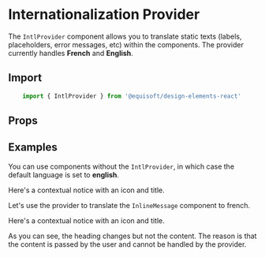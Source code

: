 
<Meta title="Internationalization Provider" component={IntlProvider} />

# Internationalization Provider

The `IntlProvider` component allows you to translate static texts (labels, placeholders, error messages, etc) within the components. The provider currently handles **French** and **English**.

## Import

```js
    import { IntlProvider } from '@equisoft/design-elements-react'
```

## Props

<ArgsTable of={IntlProvider} />

## Examples

You can use components without the `IntlProvider`, in which case the default language is set to **english**.

<Preview>
    <Story name="Without Provider">
        <InlineMessage type="info">
            Here's a contextual notice with an icon and title.
        </InlineMessage>
    </Story>
</Preview>

Let's use the provider to translate the `InlineMessage` component to french.

<Preview>
    <Story name="With Provider">
        <IntlProvider language="fr">
            <InlineMessage type="info">
                Here's a contextual notice with an icon and title.
            </InlineMessage>
        </IntlProvider>
    </Story>
</Preview>

As you can see, the heading changes but not the content. The reason is that the content is passed by the user and cannot be handled by the provider.
